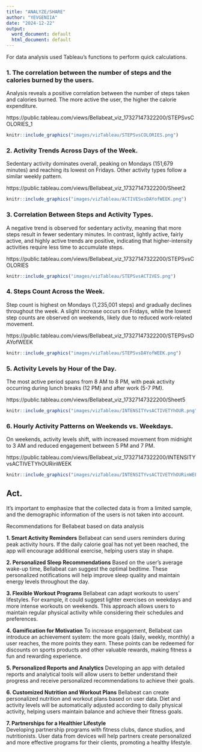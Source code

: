 ```yaml
---
title: "ANALYZE/SHARE"
author: "YEVGENIIA"
date: "2024-12-22"
output:
  word_document: default
  html_document: default
---
```


For data analysis used Tableau’s functions to perform quick calculations.


### 1. The correlation between the number of steps and the calories burned by the users. 

Analysis reveals a positive correlation between the number of steps taken and calories burned. The more active the user, the higher the calorie expenditure.

https://public.tableau.com/views/Bellabeat_viz_17327147322200/STEPSvsCOLORIES_1

```r
knitr::include_graphics("images/vizTableau/STEPSvsCOLORIES.png")

```

### 2. Activity Trends Across Days of the Week.  

Sedentary activity dominates overall, peaking on Mondays (151,679 minutes) and reaching its lowest on Fridays. Other activity types follow a similar weekly pattern.

https://public.tableau.com/views/Bellabeat_viz_17327147322200/Sheet2

```r
knitr::include_graphics("images/vizTableau/ACTIVESvsDAYofWEEK.png")
```

### 3. Correlation Between Steps and Activity Types.   

A negative trend is observed for sedentary activity, meaning that more steps result in fewer sedentary minutes. In contrast, lightly active, fairly active, and highly active trends are positive, indicating that higher-intensity activities require less time to accumulate steps.

https://public.tableau.com/views/Bellabeat_viz_17327147322200/STEPSvsCOLORIES

```r
knitr::include_graphics("images/vizTableau/STEPSvsACTIVES.png")

```

### 4. Steps Count Across the Week.  

Step count is highest on Mondays (1,235,001 steps) and gradually declines throughout the week. A slight increase occurs on Fridays, while the lowest step counts are observed on weekends, likely due to reduced work-related movement.

https://public.tableau.com/views/Bellabeat_viz_17327147322200/STEPSvsDAYofWEEK

```r
knitr::include_graphics("images/vizTableau/STEPSvsDAYofWEEK.png")
```

### 5. Activity Levels by Hour of the Day.  

The most active period spans from 8 AM to 8 PM, with peak activity occurring during lunch breaks (12 PM) and after work (5-7 PM).

https://public.tableau.com/views/Bellabeat_viz_17327147322200/Sheet5

```r
knitr::include_graphics("images/vizTableau/INTENSITYvsACTIVETYhOUR.png")
```

### 6. Hourly Activity Patterns on Weekends vs. Weekdays.  

On weekends, activity levels shift, with increased movement from midnight to 3 AM and reduced engagement between 5 PM and 7 PM.

https://public.tableau.com/views/Bellabeat_viz_17327147322200/INTENSITYvsACTIVETYhOURinWEEK

```r
knitr::include_graphics("images/vizTableau/INTENSITYvsACTIVETYhOURinWEEK.png")

```

## Act.  

It’s important to emphasize that the collected data is from a limited sample, and the demographic information of the users is not taken into account.

Recommendations for Bellabeat based on data analysis

**1. Smart Activity Reminders**
Bellabeat can send users reminders during peak activity hours. If the daily calorie goal has not yet been reached, the app will encourage additional exercise, helping users stay in shape.

**2. Personalized Sleep Recommendations**
Based on the user's average wake-up time, Bellabeat can suggest the optimal bedtime. These personalized notifications will help improve sleep quality and maintain energy levels throughout the day.

**3. Flexible Workout Programs**
Bellabeat can adapt workouts to users' lifestyles. For example, it could suggest lighter exercises on weekdays and more intense workouts on weekends. This approach allows users to maintain regular physical activity while considering their schedules and preferences.

**4. Gamification for Motivation**
To increase engagement, Bellabeat can introduce an achievement system: the more goals (daily, weekly, monthly) a user reaches, the more points they earn. These points can be redeemed for discounts on sports products and other valuable rewards, making fitness a fun and rewarding experience.

**5. Personalized Reports and Analytics**
Developing an app with detailed reports and analytical tools will allow users to better understand their progress and receive personalized recommendations to achieve their goals.

**6. Customized Nutrition and Workout Plans**
Bellabeat can create personalized nutrition and workout plans based on user data. Diet and activity levels will be automatically adjusted according to daily physical activity, helping users maintain balance and achieve their fitness goals.

**7. Partnerships for a Healthier Lifestyle**  
Developing partnership programs with fitness clubs, dance studios, and nutritionists. User data from devices will help partners create personalized and more effective programs for their clients, promoting a healthy lifestyle.